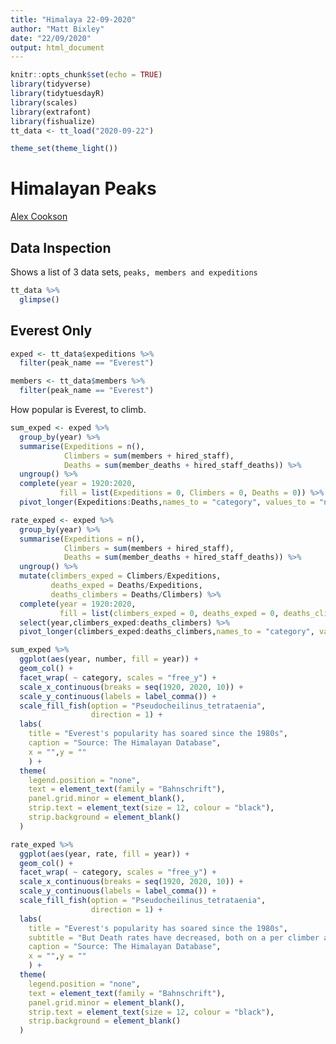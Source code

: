 ```yaml
---
title: "Himalaya 22-09-2020"
author: "Matt Bixley"
date: "22/09/2020"
output: html_document
---
```


```r
knitr::opts_chunk$set(echo = TRUE)
library(tidyverse)
library(tidytuesdayR)
library(scales)
library(extrafont)
library(fishualize)
tt_data <- tt_load("2020-09-22")

theme_set(theme_light())
```

# Himalayan Peaks
[Alex Cookson](https://www.alexcookson.com/post/analyzing-himalayan-peaks-first-ascents/)

## Data Inspection
Shows a list of 3 data sets, `peaks, members and expeditions`
```r
tt_data %>% 
  glimpse()
```


## Everest Only
```r
exped <- tt_data$expeditions %>% 
  filter(peak_name == "Everest")

members <- tt_data$members %>% 
  filter(peak_name == "Everest") 
```

How popular is Everest, to climb.

```r
sum_exped <- exped %>%
  group_by(year) %>%
  summarise(Expeditions = n(),
            Climbers = sum(members + hired_staff),
            Deaths = sum(member_deaths + hired_staff_deaths)) %>%
  ungroup() %>%
  complete(year = 1920:2020,
           fill = list(Expeditions = 0, Climbers = 0, Deaths = 0)) %>%
  pivot_longer(Expeditions:Deaths,names_to = "category", values_to = "number")

rate_exped <- exped %>%
  group_by(year) %>%
  summarise(Expeditions = n(),
            Climbers = sum(members + hired_staff),
            Deaths = sum(member_deaths + hired_staff_deaths)) %>%
  ungroup() %>%
  mutate(climbers_exped = Climbers/Expeditions,
         deaths_exped = Deaths/Expeditions,
         deaths_climbers = Deaths/Climbers) %>% 
  complete(year = 1920:2020,
           fill = list(climbers_exped = 0, deaths_exped = 0, deaths_climbers = 0)) %>%
  select(year,climbers_exped:deaths_climbers) %>% 
  pivot_longer(climbers_exped:deaths_climbers,names_to = "category", values_to = "rate")

```

```r
sum_exped %>%
  ggplot(aes(year, number, fill = year)) +
  geom_col() +
  facet_wrap( ~ category, scales = "free_y") +
  scale_x_continuous(breaks = seq(1920, 2020, 10)) +
  scale_y_continuous(labels = label_comma()) +
  scale_fill_fish(option = "Pseudocheilinus_tetrataenia",
                  direction = 1) +
  labs(
    title = "Everest's popularity has soared since the 1980s",
    caption = "Source: The Himalayan Database",
    x = "",y = ""
    ) +
  theme(
    legend.position = "none",
    text = element_text(family = "Bahnschrift"),
    panel.grid.minor = element_blank(),
    strip.text = element_text(size = 12, colour = "black"),
    strip.background = element_blank()
  )
```

```r
rate_exped %>%
  ggplot(aes(year, rate, fill = year)) +
  geom_col() +
  facet_wrap( ~ category, scales = "free_y") +
  scale_x_continuous(breaks = seq(1920, 2020, 10)) +
  scale_y_continuous(labels = label_comma()) +
  scale_fill_fish(option = "Pseudocheilinus_tetrataenia",
                  direction = 1) +
  labs(
    title = "Everest's popularity has soared since the 1980s",
    subtitle = "But Death rates have decreased, both on a per climber and per expedition basis",
    caption = "Source: The Himalayan Database",
    x = "",y = ""
    ) +
  theme(
    legend.position = "none",
    text = element_text(family = "Bahnschrift"),
    panel.grid.minor = element_blank(),
    strip.text = element_text(size = 12, colour = "black"),
    strip.background = element_blank()
  )
```

